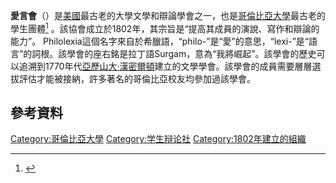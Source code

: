 {{Expand language|1=en|time=2021-01-27T03:00:05+00:00}}
{{Infobox Organization
|name         = 愛言會<br>The Philolexian Society
<!--|image        = philoseal.wiki.jpg
|image_border = 
|size         = 150px
|caption      =愛言會會徽，也稱Philogo-->
|formation    = 1802
|type         = 秘密社團 <br />學生社團 <br />辯論社團
|headquarters = 
|location     = 紐約市
|membership   = 未公開
|language     = 英語
|key_people   = 
|num_staff    = 
|budget       = 
| Attributed Music = 
|website      = {{URL|philo.org}}

}}
'''愛言會'''（{{lang-en|Philolexian Society}}）是[[美国|美國]]最古老的大學文學和辯論學會之一，也是[[哥伦比亚大学|哥倫比亞大學]]最古老的學生團體<ref>{{cite web|date=2013|title=Arts Initiative at Columbia University|url=https://artsinitiative.columbia.edu/philolexian-society%C2%A0|access-date=2020-07-15|website=Arts Initiative at Columbia University|archive-date=2020-07-17|archive-url=https://web.archive.org/web/20200717065033/https://artsinitiative.columbia.edu/philolexian-society%C2%A0|dead-url=no}}</ref> 。該協會成立於1802年，其宗旨是“提高其成員的演說、寫作和辯論的能力”。 Philolexia這個名字來自於希臘語，“philo-”是“愛”的意思，“lexi-”是“語言”的詞根。該學會的座右銘是拉丁語Surgam，意為“我將崛起”。該學會的歷史可以追溯到1770年代[[亚历山大·汉密尔顿|亞歷山大·漢密爾頓]]建立的文學學會。該學會的成員需要層層選拔評估才能被接納，許多著名的哥倫比亞校友均參加過該學會。
==參考資料==
{{reflist}}
{{哥倫比亞大學}}

[[Category:哥倫比亞大學|Category:哥倫比亞大學]]
[[Category:学生辩论社|Category:学生辩论社]]
[[Category:1802年建立的組織|Category:1802年建立的組織]]
